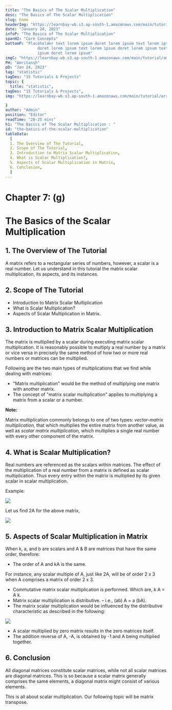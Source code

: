 ```yaml
---
title: "The Basics of The Scalar Multiplication"
desc: "The Basics of The Scalar Multiplication"
slug: home
headerImg: "https://learnbay-wb.s3.ap-south-1.amazonaws.com/main/tutorial/python.png"
date: "January 24, 2023"
infoP: "The Basics of The Scalar Multiplication"
spanH2: "Core Concepts"
bottomP: "Placeholder text lorem ipsum doret lorem ipsum text lorem ipsum
              doret lorem ipsum text lorem ipsum doret lorem ipsum text lorem
              ipsum doret lorem ipsum"
imgC: "https://learnbay-wb.s3.ap-south-1.amazonaws.com/main/tutorial/amritansh.png"
PH: "Amritansh"
pD: "Jan 24, 2023"
tag: "statistic"
tagDes: "15 Tutorials & Projects"
topic: {
  title: "statistic",
tagDes: "15 Tutorials & Projects",
img: "https://learnbay-wb.s3.ap-south-1.amazonaws.com/main/tutorial/arrow.png"

}
author: "Admin"
position: "Editor"
readTime: "20-25 mins"
h1: "The Basics of The Scalar Multiplication : "
id: "the-basics-of-the-scalar-multiplication"
tableData:
  [
  1. The Overview of The Tutorial, 
  2. Scope of The Tutorial,  
  3. Introduction to Matrix Scalar Multiplication,  
  4. What is Scalar Multiplication?, 
  5. Aspects of Scalar Multiplication in Matrix,
  6. Conclusion, 
  ]
---
```


# **Chapter 7: (g)**


# **The Basics of the Scalar Multiplication**


## 1. The Overview of The Tutorial

A matrix refers to a rectangular series of numbers, however, a scalar is a real number. Let us understand in this tutorial the matrix scalar multiplication, its aspects, and its instances.


## 2. Scope of The Tutorial



* Introduction to Matrix Scalar Multiplication
* What is Scalar Multiplication?
* Aspects of Scalar Multiplication in Matrix.


## 3. Introduction to Matrix Scalar Multiplication

The matrix is multiplied by a scalar during executing matrix scalar multiplication. It is reasonably possible to multiply a real number by a matrix or vice versa in precisely the same method of how two or more real numbers or matrices can be multiplied.

Following are the two main types of multiplications that we find while dealing with matrices:



* "Matrix multiplication" would be the method of multiplying one matrix with another matrix.
* The concept of "matrix scalar multiplication" applies to multiplying a matrix from a scalar or a number.


**Note:**

Matrix multiplication commonly belongs to one of two types: _vector-matrix multiplication,_ that which multiplies the entire matrix from another value, as well as _scalar matrix multiplication,_ which multiplies a single real number with every other component of the matrix.


## 4. What is Scalar Multiplication?

Real numbers are referenced as the scalars within matrices. The effect of the multiplication of a real number from a matrix is defined as scalar multiplication. Thus every entry within the matrix is multiplied by its given scalar in scalar multiplication. 

Example:


<img src="https://learnbay-wb.s3.ap-south-1.amazonaws.com/main/tutorial/statistics/1st+image+for+Scalar+Multiplication.jpg"></img>


Let us find 2A for the above matrix,


<img src="https://learnbay-wb.s3.ap-south-1.amazonaws.com/main/tutorial/statistics/2nd+image+for+scalar+Multiplication.jpg"></img>



## 5. Aspects of Scalar Multiplication in Matrix

When k, a, and b are scalars and A & B are matrices that have the same order, therefore:



* The order of A and kA is the same.

For instance, any scalar multiple of A, just like 2A, will be of order 2 x 3 when A comprises a matrix of order 2 x 3.

* Commutative matrix scalar multiplication is performed. Which are, k A = A k.
* Matrix scalar multiplication is distributive. – i.e., (ab) A = a (bA).
* The matrix scalar multiplication would be influenced by the distributive characteristic as described in the following:


<img src="https://learnbay-wb.s3.ap-south-1.amazonaws.com/main/tutorial/statistics/3rd+image+for+scalar+multiplication.jpg"></img>


* A scalar multiplied by zero matrix results in the zero matrices itself. 
* The addition reverse of A, -A, is obtained by -1 and A being multiplied together.


## 6. Conclusion

All diagonal matrices constitute scalar matrices, while not all scalar matrices are diagonal matrices. This is so because a scalar matrix generally comprises the same elements, a diagonal matrix might consist of various elements.

This is all about scalar multiplication. Our following topic will be matrix transpose.
